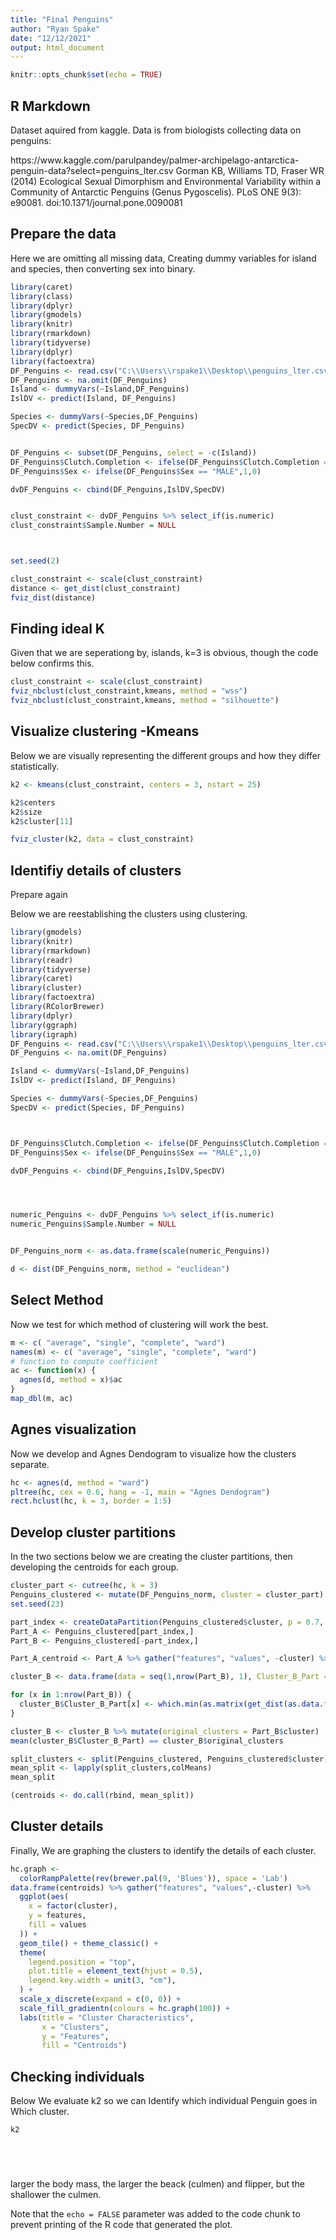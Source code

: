 ---
title: "Final Penguins"
author: "Ryan Spake"
date: "12/12/2021"
output: html_document
---

```{r setup, include=FALSE}
knitr::opts_chunk$set(echo = TRUE)
```

## R Markdown

Dataset aquired from kaggle. Data is from biologists collecting data on penguins:

https://www.kaggle.com/parulpandey/palmer-archipelago-antarctica-penguin-data?select=penguins_lter.csv
Gorman KB, Williams TD, Fraser WR (2014) Ecological Sexual Dimorphism and Environmental Variability within a Community of Antarctic Penguins (Genus Pygoscelis). PLoS ONE 9(3): e90081. doi:10.1371/journal.pone.0090081


## Prepare the data
Here we are omitting all missing data, Creating dummy variables for island and species, then converting sex into binary.

```{r}
library(caret)
library(class)
library(dplyr)
library(gmodels)
library(knitr)
library(rmarkdown)
library(tidyverse)
library(dplyr)
library(factoextra)
DF_Penguins <- read.csv("C:\\Users\\rspake1\\Desktop\\penguins_lter.csv")
DF_Penguins <- na.omit(DF_Penguins)
Island <- dummyVars(~Island,DF_Penguins)
IslDV <- predict(Island, DF_Penguins)

Species <- dummyVars(~Species,DF_Penguins)
SpecDV <- predict(Species, DF_Penguins)


DF_Penguins <- subset(DF_Penguins, select = -c(Island))
DF_Penguins$Clutch.Completion <- ifelse(DF_Penguins$Clutch.Completion == "Yes",1,0)
DF_Penguins$Sex <- ifelse(DF_Penguins$Sex == "MALE",1,0)

dvDF_Penguins <- cbind(DF_Penguins,IslDV,SpecDV)


clust_constraint <- dvDF_Penguins %>% select_if(is.numeric)
clust_constraint$Sample.Number = NULL



set.seed(2)

clust_constraint <- scale(clust_constraint)
distance <- get_dist(clust_constraint)
fviz_dist(distance)
```


## Finding ideal K

Given that we are seperationg by, islands, k=3 is obvious, though the code below confirms this.

```{r}
clust_constraint <- scale(clust_constraint)
fviz_nbclust(clust_constraint,kmeans, method = "wss")
fviz_nbclust(clust_constraint,kmeans, method = "silhouette")
```


## Visualize clustering -Kmeans

Below we are visually representing the different groups and how they differ statistically.

```{r}
k2 <- kmeans(clust_constraint, centers = 3, nstart = 25)

k2$centers
k2$size
k2$cluster[11]

fviz_cluster(k2, data = clust_constraint)
```


## Identifiy details of clusters
Prepare again

Below we are reestablishing the clusters using clustering.
```{r cars}
library(gmodels)
library(knitr)
library(rmarkdown)
library(readr)
library(tidyverse)
library(caret)
library(cluster)
library(factoextra)
library(RColorBrewer)
library(dplyr)
library(ggraph)
library(igraph)
DF_Penguins <- read.csv("C:\\Users\\rspake1\\Desktop\\penguins_lter.csv")
DF_Penguins <- na.omit(DF_Penguins)

Island <- dummyVars(~Island,DF_Penguins)
IslDV <- predict(Island, DF_Penguins)

Species <- dummyVars(~Species,DF_Penguins)
SpecDV <- predict(Species, DF_Penguins)



DF_Penguins$Clutch.Completion <- ifelse(DF_Penguins$Clutch.Completion == "Yes",1,0)
DF_Penguins$Sex <- ifelse(DF_Penguins$Sex == "MALE",1,0)

dvDF_Penguins <- cbind(DF_Penguins,IslDV,SpecDV)




numeric_Penguins <- dvDF_Penguins %>% select_if(is.numeric)
numeric_Penguins$Sample.Number = NULL


DF_Penguins_norm <- as.data.frame(scale(numeric_Penguins))

d <- dist(DF_Penguins_norm, method = "euclidean")

```


## Select Method

Now we test for which method of clustering will work the best.

```{r pressure, echo=FALSE}
m <- c( "average", "single", "complete", "ward")
names(m) <- c( "average", "single", "complete", "ward")
# function to compute coefficient
ac <- function(x) {
  agnes(d, method = x)$ac
}
map_dbl(m, ac)  
```


## Agnes visualization

Now we develop and Agnes Dendogram to visualize how the clusters separate.
```{r}
hc <- agnes(d, method = "ward")
pltree(hc, cex = 0.6, hang = -1, main = "Agnes Dendogram")
rect.hclust(hc, k = 3, border = 1:5)

```


## Develop cluster partitions

In the two sections below we are creating the cluster partitions, then developing the centroids for each group.
```{r}
cluster_part <- cutree(hc, k = 3)
Penguins_clustered <- mutate(DF_Penguins_norm, cluster = cluster_part)
set.seed(23)

part_index <- createDataPartition(Penguins_clustered$cluster, p = 0.7, list = FALSE)
Part_A <- Penguins_clustered[part_index,]
Part_B <- Penguins_clustered[-part_index,]
```


```{r}
Part_A_centroid <- Part_A %>% gather("features", "values", -cluster) %>% group_by(cluster,features) %>% summarise(mean_values = mean(values)) %>% spread(features, mean_values)

cluster_B <- data.frame(data = seq(1,nrow(Part_B), 1), Cluster_B_Part = rep(0,nrow(Part_B)))

for (x in 1:nrow(Part_B)) {
  cluster_B$Cluster_B_Part[x] <- which.min(as.matrix(get_dist(as.data.frame(rbind(Part_A_centroid[-1], Part_B[x, -length(Part_B)]))))[4,-4])
}

cluster_B <- cluster_B %>% mutate(original_clusters = Part_B$cluster)
mean(cluster_B$Cluster_B_Part) == cluster_B$original_clusters
```


```{r}
split_clusters <- split(Penguins_clustered, Penguins_clustered$cluster)
mean_split <- lapply(split_clusters,colMeans)
mean_split

(centroids <- do.call(rbind, mean_split))
```


## Cluster details

Finally, We are graphing the clusters to identify the details of each cluster. 

```{r}
hc.graph <-
  colorRampPalette(rev(brewer.pal(9, 'Blues')), space = 'Lab')
data.frame(centroids) %>% gather("features", "values",-cluster) %>%
  ggplot(aes(
    x = factor(cluster),
    y = features,
    fill = values
  )) + 
  geom_tile() + theme_classic() +
  theme(
    legend.position = "top",
    plot.title = element_text(hjust = 0.5),
    legend.key.width = unit(3, "cm"),
  ) +
  scale_x_discrete(expand = c(0, 0)) +
  scale_fill_gradientn(colours = hc.graph(100)) +
  labs(title = "Cluster Characteristics",
       x = "Clusters",
       y = "Features",
       fill = "Centroids")
```


## Checking individuals
Below We evaluate k2 so we can Identify which individual Penguin goes in Which cluster. 
```{r}
k2






```

larger the body mass, the larger the beack (culmen) and flipper, but the shallower the culmen.

Note that the `echo = FALSE` parameter was added to the code chunk to prevent printing of the R code that generated the plot.
